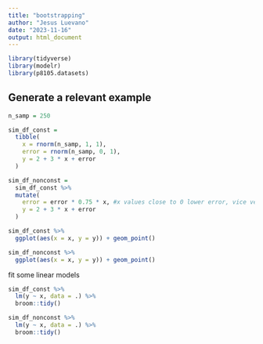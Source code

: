 ```yaml
---
title: "bootstrapping"
author: "Jesus Luevano"
date: "2023-11-16"
output: html_document
---
```


```r
library(tidyverse)
library(modelr)
library(p8105.datasets)
```


## Generate a relevant example

```r
n_samp = 250

sim_df_const = 
  tibble(
    x = rnorm(n_samp, 1, 1),
    error = rnorm(n_samp, 0, 1),
    y = 2 + 3 * x + error
  )

sim_df_nonconst = 
  sim_df_const %>%
  mutate(
    error = error * 0.75 * x, #x values close to 0 lower error, vice versa, so error based on x
    y = 2 + 3 * x + error
  )

sim_df_const %>%
  ggplot(aes(x = x, y = y)) + geom_point()

sim_df_nonconst %>%
  ggplot(aes(x = x, y = y)) + geom_point()
```

fit some linear models

```r
sim_df_const %>%
  lm(y ~ x, data = .) %>%
  broom::tidy()

sim_df_nonconst %>%
  lm(y ~ x, data = .) %>%
  broom::tidy()
```

